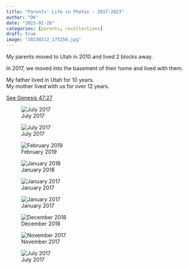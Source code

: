 ---
title: "Parents' Life in Photos : 2017-2023"
author: "DK"
date: "2023-01-28"
categories: [parents, recollections]
draft: true
image: "20230212_175250.jpg"
---

My parents moved to Utah in 2010 and lived 2 blocks away.  

In 2017, we moved into the basement of their home and lived with them.

My father lived in Utah for 10 years.  
My mother lived with us for over 12 years.

[See Genesis 47:27](https://www.biblehub.com/kjv/genesis/47.htm)

::: {layout-ncol=3}

![July 2017](dad_mountain.JPG)

![July 2017](harvest.JPG)

![February 2019](asian_ward.JPG)  

![January 2018](IMG_0121.JPG)

![January 2017](IMG_0188.JPG)

![January 2017](IMG_0198.JPG)  


![December 2018](IMG_4184.JPG)

![November 2017](IMG_1621.JPG)

![July 2017](IMG_8820.JPG)

:::